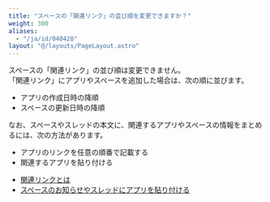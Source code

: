 ```yaml
---
title: "スペースの「関連リンク」の並び順を変更できますか？"
weight: 300
aliases:
  - "/ja/id/040428"
layout: "@/layouts/PageLayout.astro"
---
```




スペースの「関連リンク」の並び順は変更できません。  
「関連リンク」にアプリやスペースを追加した場合は、次の順に並びます。

* アプリの作成日時の降順
* スペースの更新日時の降順

なお、スペースやスレッドの本文に、関連するアプリやスペースの情報をまとめるには、次の方法があります。

* アプリのリンクを任意の順番で記載する
* 関連するアプリを貼り付ける

<Reference>

* [関連リンクとは](/k/ja/id/040708.html)
* [スペースのお知らせやスレッドにアプリを貼り付ける](/k/ja/id/040702.html)

</Reference>
